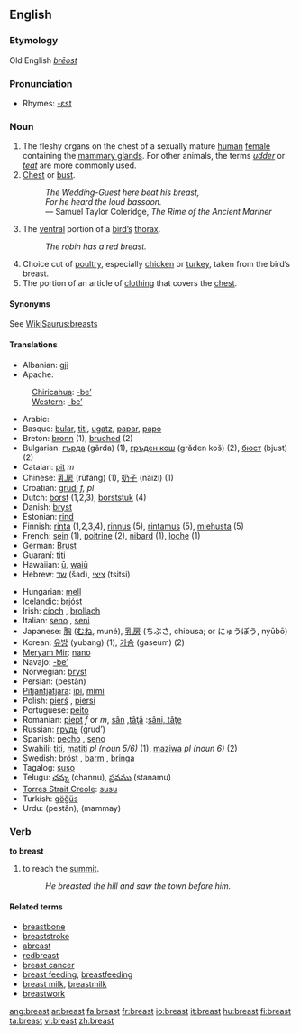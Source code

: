 {{wikipedia}} 
==English==
===Etymology===
Old English ''[[brēost]]''

===Pronunciation===
*Rhymes: [[Rhymes:English:-ɛst|-ɛst]]

===Noun===
{{en-noun}}

# The fleshy organs on the chest of a sexually mature [[human]] [[female]] containing the [[mammary gland]]s. For other animals, the terms ''[[udder]]'' or ''[[teat]]'' are more commonly used.
# [[Chest]] or [[bust]].
#: ''The Wedding-Guest here beat his breast,''
#: ''For he heard the loud bassoon.''
#: — Samuel Taylor Coleridge, ''The Rime of the Ancient Mariner''
#The [[ventral]] portion of a [[bird|bird’s]] [[thorax]].
#: ''The robin has a red breast.''
# Choice cut of [[poultry]], especially [[chicken]] or [[turkey]], taken from the bird’s breast.
# The portion of an article of [[clothing]] that covers the [[chest]].

====Synonyms====
See [[WikiSaurus:breasts]]

====Translations====
{{top}}
*Albanian: [[gji]]
*Apache:
:[[Chiricahua]]: [[-be’]]
:[[Western Apache|Western]]: [[-be’]]
*Arabic: {{ARchar|[[صدر]]}} {{Unicode|(ʂadr)}} {{m}}
*Basque: [[bular]], [[titi]], [[ugatz]], [[papar]], [[papo]]
*Breton: [[bronn]] {{f}} (1), [[bruched]] {{m}} (2)
*Bulgarian: [[гърда]] (gǎrda) {{f}} (1), [[гръден кош]] (grǎden koš) {{m}} (2), [[бюст]] (bjust) {{m}} (2)
*Catalan: [[pit]] ''m''
*Chinese: [[乳房]] (rǔfáng) (1), [[奶子]] (nǎizi) (1)
*Croatian: [[grudi]] ''f, pl''
*Dutch: [[borst]] {{f}} (1,2,3), [[borststuk]] {{n}} (4)
*Danish: [[bryst]] {{n}}
*Estonian: [[rind]]
*Finnish: [[rinta]] (1,2,3,4), [[rinnus]] (5), [[rintamus]] (5), [[miehusta]] (5)
*French: [[sein]] {{m}} (1), [[poitrine]] {{f}} (2), [[nibard]] {{m}} (1), [[loche]] {{f}} (1)
*German: [[Brust]] {{f}}
*Guaraní: [[titi]]
*Hawaiian: [[ū]], [[waiū]]
*Hebrew: [[שד]] (šad), [[ציצי]] (tsitsi)
{{mid}}
*Hungarian: [[mell]]
*Icelandic: [[brjóst]]
*Irish: [[cíoch]] {{f}}, [[brollach]] {{m}}
*Italian: [[seno]] {{m}}, [[seni]] {{p}}
*Japanese: [[胸]] ([[むね]], muné), [[乳房]] (ちぶさ, chibusa; or にゅうぼう, nyūbō)
*Korean: [[유방]] (yubang) (1), [[가슴]] (gaseum) (2)
*[[Meryam Mir]]: [[nano]]
*Navajo: [[-be’]]
*Norwegian: [[bryst]] {{n}}
*Persian: {{FAchar|[[پستان]]}} (pestân)
*[[Pitjantjatjara]]: [[ipi]], [[mimi]]
*Polish: [[pierś]] {{f}}, [[piersi]] {{p}}
*Portuguese: [[peito]] {{m}}
*Romanian: [[piept]] ''f'' or ''m'', [[sân]] {{f}},[[tâţă]] {{f}}:[[sâni, tâţe]] {{p}}
*Russian: [[грудь]] (grud’) {{f}}
*Spanish: [[pecho]] {{m}}, [[seno]] {{m}}
*Swahili: [[titi]], [[matiti]] ''pl (noun 5/6)'' (1), [[maziwa]] ''pl (noun 6)'' (2)
*Swedish: [[bröst]] {{n}}, [[barm]] {{c}}, [[bringa]] {{c}}
*Tagalog: [[suso]]
*Telugu: [[చన్ను]] (channu), [[స్తనము]] (stanamu)
*[[Torres Strait Creole]]: [[susu]]
*Turkish: [[göğüs]]
*Urdu: {{URchar|[[پستان]]}} (pestân), (mammay)
{{bottom}}

===Verb===
'''to breast'''
# to reach the [[summit]].
#: ''He breasted the hill and saw the town before him.''

====Related terms====
*[[breastbone]]
*[[breaststroke]]
*[[abreast]]
*[[redbreast]]
*[[breast cancer]]
*[[breast feeding]], [[breastfeeding]]
*[[breast milk]], [[breastmilk]]
*[[breastwork]]

[[ang:breast]]
[[ar:breast]]
[[fa:breast]]
[[fr:breast]]
[[io:breast]]
[[it:breast]]
[[hu:breast]]
[[fi:breast]]
[[ta:breast]]
[[vi:breast]]
[[zh:breast]]